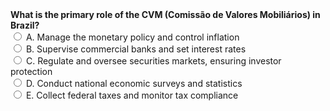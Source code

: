::: {.question-block}
<form onsubmit="event.preventDefault(); checkAnswer('module1_mcq_q86')" data-correct-answer="C"> 
  <strong style="display: block;">What is the primary role of the CVM (Comissão de Valores Mobiliários) in Brazil?</strong> 
  <label><input type="radio" name="module1_mcq_q86" value="A"> A. Manage the monetary policy and control inflation</label><br>
  <label><input type="radio" name="module1_mcq_q86" value="B"> B. Supervise commercial banks and set interest rates</label><br>
  <label><input type="radio" name="module1_mcq_q86" value="C"> C. Regulate and oversee securities markets, ensuring investor protection</label><br>
  <label><input type="radio" name="module1_mcq_q86" value="D"> D. Conduct national economic surveys and statistics</label><br>
  <label><input type="radio" name="module1_mcq_q86" value="E"> E. Collect federal taxes and monitor tax compliance</label><br>
</form> 

<div id="feedback-module1_mcq_q86" class="feedback" data-status="" style="display:none;"> 
✅ Correct: C. The CVM is the Brazilian securities regulator, responsible for supervising capital markets, protecting investors, and ensuring transparency in securities offerings. 
</div> 
:::
